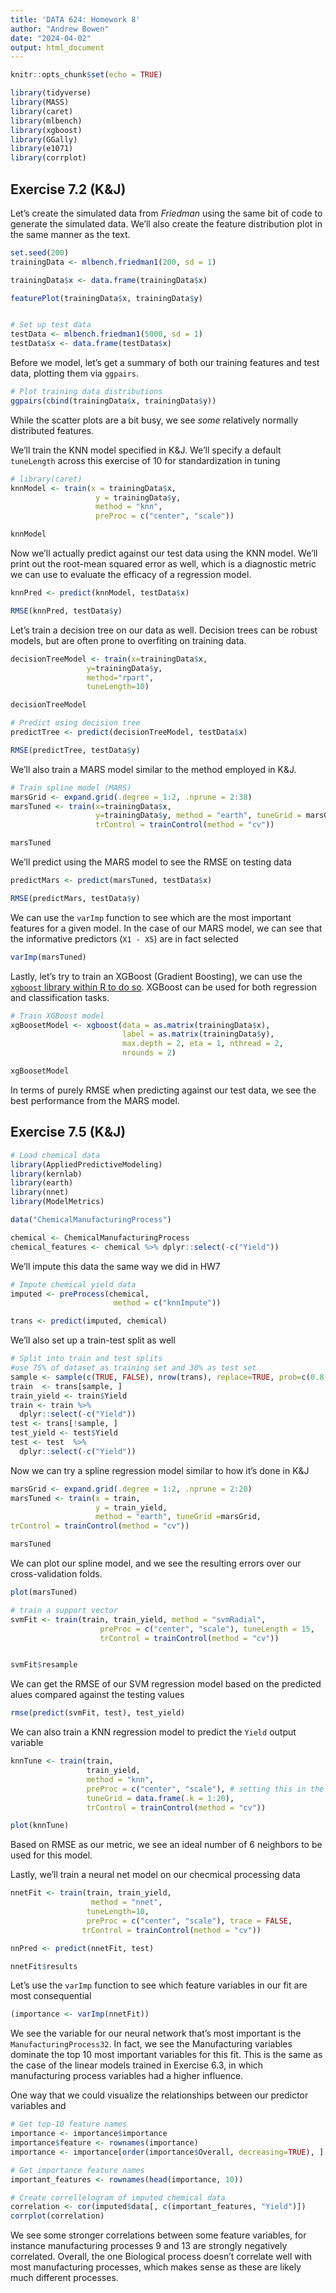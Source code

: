 ```yaml
---
title: 'DATA 624: Homework 8'
author: "Andrew Bowen"
date: "2024-04-02"
output: html_document
---
```


```r
knitr::opts_chunk$set(echo = TRUE)
```


```r
library(tidyverse)
library(MASS)
library(caret)
library(mlbench)
library(xgboost)
library(GGally)
library(e1071)
library(corrplot)
```
## Exercise 7.2 (K&J)

Let's create the simulated data from *Friedman* using the same bit of code to generate the simulated data. We'll also create the feature distribution plot in the same manner as the text.

```r
set.seed(200)
trainingData <- mlbench.friedman1(200, sd = 1)

trainingData$x <- data.frame(trainingData$x)

featurePlot(trainingData$x, trainingData$y)


# Set up test data
testData <- mlbench.friedman1(5000, sd = 1)
testData$x <- data.frame(testData$x)
```

Before we model, let's get a summary of both our training features and test data, plotting them via `ggpairs`. 

```r
# Plot training data distributions
ggpairs(cbind(trainingData$x, trainingData$y))
```

While the scatter plots are a bit busy, we see *some* relatively normally distributed features. 


We'll train the KNN model specified in K&J. We'll specify a default `tuneLength` across this exercise of 10 for standardization in tuning
```r
# library(caret)
knnModel <- train(x = trainingData$x,
                   y = trainingData$y,
                   method = "knn",
                   preProc = c("center", "scale"))

knnModel
```


Now we'll actually predict against our test data using the KNN model. We'll print out the root-mean squared error as well, which is a diagnostic metric we can use to evaluate the efficacy of a regression model.
```r
knnPred <- predict(knnModel, testData$x)

RMSE(knnPred, testData$y)
```


Let's train a decision tree on our data as well. Decision trees can be robust models, but are often prone to overfiting on training data.
```r
decisionTreeModel <- train(x=trainingData$x,
                 y=trainingData$y,
                 method="rpart",
                 tuneLength=10)

decisionTreeModel
```

```r
# Predict using decision tree
predictTree <- predict(decisionTreeModel, testData$x)

RMSE(predictTree, testData$y)
```

We'll also train a MARS model similar to the method employed in K&J. 
```r
# Train spline model (MARS) 
marsGrid <- expand.grid(.degree = 1:2, .nprune = 2:38)
marsTuned <- train(x=trainingData$x,
                   y=trainingData$y, method = "earth", tuneGrid = marsGrid,
                   trControl = trainControl(method = "cv"))

marsTuned
```

We'll predict using the MARS model to see the RMSE on testing data
```r
predictMars <- predict(marsTuned, testData$x)

RMSE(predictMars, testData$y)
```

We can use the `varImp` function to see which are the most important features for a given model. In the case of our MARS model, we can see that the informative predictors (`X1 - X5`) are in fact selected

```r
varImp(marsTuned)
```

Lastly, let's try to train an XGBoost (Gradient Boosting), we can use the [`xgboost` library within R to do so](https://xgboost.readthedocs.io/en/stable/R-package/xgboostPresentation.html). XGBoost can be used for both regression and classification tasks.
```r
# Train XGBoost model
xgBoosetModel <- xgboost(data = as.matrix(trainingData$x), 
                         label = as.matrix(trainingData$y),
                         max.depth = 2, eta = 1, nthread = 2,
                         nrounds = 2)

xgBoosetModel
```


In terms of purely RMSE when predicting against our test data, we see the best performance from the MARS model. 



## Exercise 7.5 (K&J)

```r
# Load chemical data
library(AppliedPredictiveModeling)
library(kernlab)
library(earth)
library(nnet)
library(ModelMetrics)

data("ChemicalManufacturingProcess")

chemical <- ChemicalManufacturingProcess
chemical_features <- chemical %>% dplyr::select(-c("Yield"))
```

We'll impute this data the same way we did in HW7
```r
# Impute chemical yield data
imputed <- preProcess(chemical,
                       method = c("knnImpute"))

trans <- predict(imputed, chemical)
```

We'll also set up a train-test split as well
```r
# Split into train and test splits
#use 75% of dataset as training set and 30% as test set
sample <- sample(c(TRUE, FALSE), nrow(trans), replace=TRUE, prob=c(0.8,0.2))
train  <- trans[sample, ]
train_yield <- train$Yield
train <- train %>% 
  dplyr::select(-c("Yield"))
test <- trans[!sample, ]
test_yield <- test$Yield
test <- test  %>% 
  dplyr::select(-c("Yield"))
```


Now we can try a spline regression model similar to how it's done in K&J
```r
marsGrid <- expand.grid(.degree = 1:2, .nprune = 2:20)
marsTuned <- train(x = train,
                   y = train_yield,
                   method = "earth", tuneGrid =marsGrid,
trControl = trainControl(method = "cv"))

marsTuned
```

We can plot our spline model, and we see the resulting errors over our cross-validation folds.
```r
plot(marsTuned)
```



```r
# train a support vector
svmFit <- train(train, train_yield, method = "svmRadial",
                    preProc = c("center", "scale"), tuneLength = 15,
                    trControl = trainControl(method = "cv"))


svmFit$resample
```


We can get the RMSE of our SVM regression model based on the predicted alues compared against the testing values

```r
rmse(predict(svmFit, test), test_yield)
```

We can also train a KNN regression model to predict the `Yield` output variable
```r
knnTune <- train(train,
                 train_yield,
                 method = "knn",
                 preProc = c("center", "scale"), # setting this in the model training will make it occur for testing as well
                 tuneGrid = data.frame(.k = 1:20),
                 trControl = trainControl(method = "cv"))
```

```r
plot(knnTune)
```

Based on RMSE as our metric, we see an ideal number of 6 neighbors to be used for this model.


Lastly, we'll train a neural net model on our checmical processing data
```r
nnetFit <- train(train, train_yield,
                  method = "nnet",
                 tuneLength=10,
                 preProc = c("center", "scale"), trace = FALSE,
                trControl = trainControl(method = "cv"))
```


```r
nnPred <- predict(nnetFit, test)

nnetFit$results
```


Let's use the `varImp` function to see which feature variables in our fit are most consequential

```r
(importance <- varImp(nnetFit))
```


We see the variable for our neural network that's most important is the `ManufacturingProcess32`. In fact, we see the Manufacturing variables dominate the top 10 most important variables for this fit. This is the same as the case of the linear models trained in Exercise 6.3, in which manufacturing process variables had a higher influence.

One way that we could visualize the relationships between our predictor variables and 

```r
# Get top-10 feature names
importance <- importance$importance
importance$feature <- rownames(importance)
importance <- importance[order(importance$Overall, decreasing=TRUE), ]

# Get importance feature names
important_features <- rownames(head(importance, 10))

# Create correllelogram of imputed chemical data
correlation <- cor(imputed$data[, c(important_features, "Yield")])
corrplot(correlation)
```


We see some stronger correlations between some feature variables, for instance manufacturing processes 9 and 13 are strongly negatively correlated. Overall, the one Biological process doesn't correlate well with most manufacturing processes, which makes sense as these are likely much different processes. 

